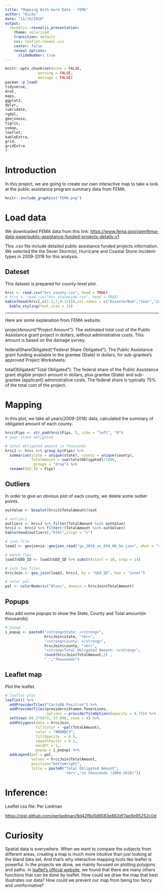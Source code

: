 ```yaml
---
title: "Mapping With more Data - FEMA"
author: "Ricky"
date: "11/10/2020"
output:
  revealjs::revealjs_presentation:
    theme: solarized
    transition: default
    css: leaflet-reveal.css
    center: false
    reveal_options:
      slideNumber: true
---
```


```r
knitr::opts_chunk$set(echo = FALSE, 
               warning = FALSE,
               message = FALSE)
pacman::p_load(
tidyverse,
drat,
maps,
ggplot2,
dplyr,
lubridate,
rgdal,
geojsonio,
tigris,
usmap,
leaflet,
kableExtra,
grid,
gridExtra
)
```
# Introduction
In this project, we are going to create our own interactive map to take a look at the public assistance program summary data from FEMA. 
```r
knitr::include_graphics("FEMA.png")
```

# Load data

We downloaded FEMA data from this link: <a href="https://www.fema.gov/openfema-data-page/public-assistance-funded-projects-details-v1">https://www.fema.gov/openfema-data-page/public-assistance-funded-projects-details-v1</a>

This .csv file include detailed public assistance funded projects information. We selected the the Sever Storm(s), Hurricane and Coastal Storm incident-types in 2009-2018 for this analysis.

## Dateset

This dataset is prepared for county-level plot.

```r
hrcc <- read.csv("hrc_county.csv", head = TRUE)
# hrcs <- read.csv("hrc_statewide.csv", head = TRUE)
kable(head(hrcc[,c(1:3,7,9:12)]),col.names = c("DisasterNum","Year","Incident","State","County","ProjectAmount","FederalShareObligated","ToatlObligated"),"html",align = "c") %>%
  kable_styling(font_size = 15)
```

----

Here are some explanation from FEMA website:

projectAmount("Project Amount"): The estimated total cost of the Public Assistance grant project in dollars, without administrative costs. This amount is based on the damage survey.

federalShareObligated("Federal Share Obligated"): The Public Assistance grant funding available to the grantee (State) in dollars, for sub-grantee's approved Project Worksheets.

totalObligated("Total Obligated"): The federal share of the Public Assistance grant eligible project amount in dollars, plus grantee (State) and sub-grantee (applicant) administrative costs. The federal share is typically 75% of the total cost of the project.


# Mapping

In this plot, we take all years(2009-2018) data, calculated the summary of obligated amount of each county.
```r

hrcc$Fips <- str_pad(hrcc$Fips, 5, side = "left", "0")
# year state obligated
```

```r
# total obligated amount in thousands
hrccJ <- hrcc %>% group_by(Fips) %>% 
  summarise(state = unique(state), county = unique(county), 
            TotalAmount = sum(totalObligated)/1000,
            .groups = "drop") %>%
  rename(GEO_ID = Fips)
```

## Outliers

In order to give an obvious plot of each county, we delete some outlier points.
```r
outValue <- boxplot(hrccJ$TotalAmount)$out
```

```r
# outliers
outliers <- hrccJ %>% filter(TotalAmount %in% outValue)
hrccJ <- hrccJ %>% filter(!(TotalAmount %in% outValue))
kable(head(outliers),"html",align = "c")
```

```r
# json file
loadJ <- geojsonio::geojson_read("gz_2010_us_050_00_5m.json", what = "sp")

# match fips
loadJ$GEO_ID <- loadJ$GEO_ID %>% substr(start = 10, stop = 14)

# join two files
hrccJoin <- geo_join(loadJ, hrccJ, by = "GEO_ID", how = "inner")

# color pal
pal <- colorNumeric("Blues", domain = hrccJoin$TotalAmount)
```

## Popups
Also add some popups to show the State, County and Total amount(in thousands).
```r
# popup 
i_popup <- paste0("<strong>State: </strong>", 
                  hrccJoin$state, "<br>", 
                  "<strong>County: </strong>", 
                  hrccJoin$county, "<br>", 
                  "<strong>Total Obligated Amount: </strong>",
                  round(hrccJoin$TotalAmount,2) ,
                  " ","thousands") 
```

## Leaflet map
Plot the leaflet.
```r
# leaflet plot
leaflet() %>% 
  addProviderTiles("CartoDB.Positron") %>%
  addProviderTiles(providers$Stamen.TonerLines,
                   options = providerTileOptions(opacity = 0.75)) %>%
  setView(-89.275673, 37.098, zoom = 4) %>%
  addPolygons(data = hrccJoin,
              fillColor = ~pal(TotalAmount), 
              color = "#BDBDC3",
              fillOpacity  = 0.5, 
              smoothFactor = 0.2,
              weight = 1,
              popup = i_popup) %>%
  addLegend(pal = pal,
            values = hrccJoin$TotalAmount,
            position="bottomright",
            title = paste0("Total Obligated Amount",
                           '<br>',"in thousands (2009-2018)"))
```

# Inference: 
Leaflet css file: Per Liedman

<a href="https://gist.github.com/perliedman/9d42f6d1d6583e882df7ae9e95252c0d">https://gist.github.com/perliedman/9d42f6d1d6583e882df7ae9e95252c0d</a> 

# Curiosity
Spatial data is everywhere. When we want to compare the subjects from different areas, creating a map is much more intuitive than just looking at the bland data set. And that's why interactive mapping tools like leaflet is powerful. In the projects we done, we mainly focused on plotting polygons and paths. In <a href="https://leafletjs.com/reference-0.7.7.html">leaflet's official website</a>, we found that there are many others functions that can be done by leaflet. How could we draw the map that best illustrates our data? How could we prevent our map from being too fancy and uninformative? 
